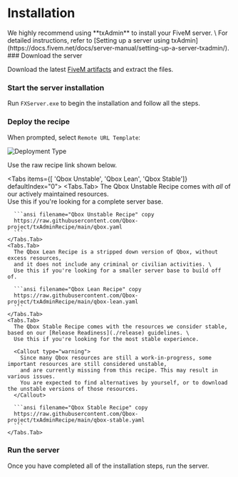 
# Installation

<Callout type="info">
  We highly recommend using **txAdmin** to install your FiveM server. \
  For detailed instructions, refer to [Setting up a server using txAdmin](https://docs.fivem.net/docs/server-manual/setting-up-a-server-txadmin/).
</Callout>

<Steps>
  ### Download the server

  Download the latest [FiveM artifacts](https://runtime.fivem.net/artifacts/fivem/build_server_windows/master/) and extract the files.

  ### Start the server installation

  Run `FXServer.exe` to begin the installation and follow all the steps.

  ### Deploy the recipe

  When prompted, select `Remote URL Template`:

  ![Deployment Type](/txadmin-deployment-type.jpg)

  Use the raw recipe link shown below.

  <Tabs items={[ 'Qbox Unstable', 'Qbox Lean', 'Qbox Stable']} defaultIndex="0">
    <Tabs.Tab>
      The Qbox Unstable Recipe comes with *all* of our actively maintained resources. \
      Use this if you're looking for a complete server base.

      ```ansi filename="Qbox Unstable Recipe" copy
      https://raw.githubusercontent.com/Qbox-project/txAdminRecipe/main/qbox.yaml
      ```
    </Tabs.Tab>
    <Tabs.Tab>
      The Qbox Lean Recipe is a stripped down version of Qbox, without excess resources,
      and it does not include any criminal or civilian activities. \
      Use this if you're looking for a smaller server base to build off of.

      ```ansi filename="Qbox Lean Recipe" copy
      https://raw.githubusercontent.com/Qbox-project/txAdminRecipe/main/qbox-lean.yaml
      ```
    </Tabs.Tab>
    <Tabs.Tab>
      The Qbox Stable Recipe comes with the resources we consider stable, based on our [Release Readiness](./release) guidelines. \
      Use this if you're looking for the most stable experience.

      <Callout type="warning">
        Since many Qbox resources are still a work-in-progress, some important resources are still considered unstable,
        and are currently missing from this recipe. This may result in various issues.
        You are expected to find alternatives by yourself, or to download the unstable versions of those resources.
      </Callout>

      ```ansi filename="Qbox Stable Recipe" copy
      https://raw.githubusercontent.com/Qbox-project/txAdminRecipe/main/qbox-stable.yaml
      ```
    </Tabs.Tab>
  </Tabs>

  ### Run the server

  Once you have completed all of the installation steps, run the server.
</Steps>

